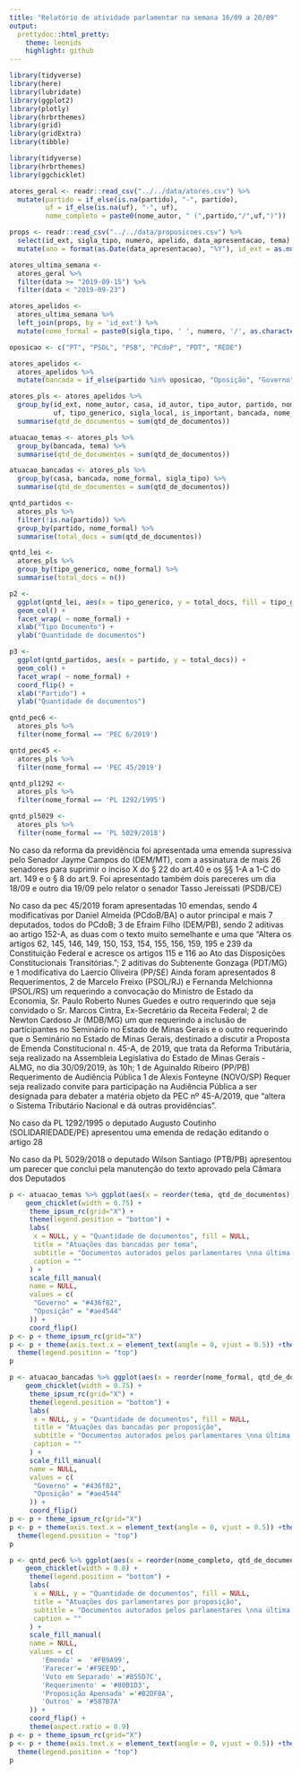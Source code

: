 ```yaml
---
title: "Relatório de atividade parlamentar na semana 16/09 a 20/09"
output:
  prettydoc::html_pretty:
    theme: leonids
    highlight: github
---
```



```r
library(tidyverse)
library(here)
library(lubridate)
library(ggplot2)
library(plotly)
library(hrbrthemes)
library(grid)
library(gridExtra)
library(tibble)
```


```r
library(tidyverse)
library(hrbrthemes)
library(ggchicklet)

atores_geral <- readr::read_csv("../../data/atores.csv") %>% 
  mutate(partido = if_else(is.na(partido), "-", partido), 
         uf = if_else(is.na(uf), "-", uf),
         nome_completo = paste0(nome_autor, " (",partido,"/",uf,")"))

props <- readr::read_csv("../../data/proposicoes.csv") %>% 
  select(id_ext, sigla_tipo, numero, apelido, data_apresentacao, tema) %>% 
  mutate(ano = format(as.Date(data_apresentacao), "%Y"), id_ext = as.numeric(id_ext))

atores_ultima_semana <-
  atores_geral %>%  
  filter(data >= "2019-09-15") %>% 
  filter(data < "2019-09-23")

atores_apelidos <-
  atores_ultima_semana %>% 
  left_join(props, by = 'id_ext') %>% 
  mutate(nome_formal = paste0(sigla_tipo, ' ', numero, '/', as.character(ano))) 

oposicao <- c("PT", "PSOL", "PSB", "PCdoP", "PDT", "REDE")

atores_apelidos <-
  atores_apelidos %>% 
  mutate(bancada = if_else(partido %in% oposicao, "Oposição", "Governo"))

atores_pls <- atores_apelidos %>% 
  group_by(id_ext, nome_autor, casa, id_autor, tipo_autor, partido, nome_completo,
           uf, tipo_generico, sigla_local, is_important, bancada, nome_formal, sigla_tipo, tema) %>% 
  summarise(qtd_de_documentos = sum(qtd_de_documentos))

atuacao_temas <- atores_pls %>% 
  group_by(bancada, tema) %>% 
  summarise(qtd_de_documentos = sum(qtd_de_documentos))

atuacao_bancadas <- atores_pls %>% 
  group_by(casa, bancada, nome_formal, sigla_tipo) %>% 
  summarise(qtd_de_documentos = sum(qtd_de_documentos))

qntd_partidos <-
  atores_pls %>% 
  filter(!is.na(partido)) %>% 
  group_by(partido, nome_formal) %>% 
  summarise(total_docs = sum(qtd_de_documentos))

qntd_lei <-
  atores_pls %>% 
  group_by(tipo_generico, nome_formal) %>% 
  summarise(total_docs = n())

p2 <- 
  ggplot(qntd_lei, aes(x = tipo_generico, y = total_docs, fill = tipo_generico)) +
  geom_col() + 
  facet_wrap( ~ nome_formal) + 
  xlab("Tipo Documento") +
  ylab("Quantidade de documentos")

p3 <-
  ggplot(qntd_partidos, aes(x = partido, y = total_docs)) + 
  geom_col() + 
  facet_wrap( ~ nome_formal) + 
  coord_flip() + 
  xlab("Partido") +
  ylab("Quantidade de documentos")

qntd_pec6 <-
  atores_pls %>% 
  filter(nome_formal == 'PEC 6/2019')

qntd_pec45 <-
  atores_pls %>% 
  filter(nome_formal == 'PEC 45/2019') 

qntd_pl1292 <-
  atores_pls %>% 
  filter(nome_formal == 'PL 1292/1995') 

qntd_pl5029 <-
  atores_pls %>% 
  filter(nome_formal == 'PL 5029/2018') 

```

No caso da reforma da previdência foi apresentada uma emenda supressiva pelo Senador Jayme Campos do (DEM/MT), com a assinatura de mais 26 senadores para suprimir o inciso X do § 22 do art.40 e os §§ 1-A a 1-C do art. 149 e o § 8 do art.9.
Foi apresentado também dois pareceres um dia 18/09 e outro dia 19/09 pelo relator o senador Tasso Jereissati (PSDB/CE)

No caso da pec 45/2019 foram apresentadas 10 emendas, 
sendo 4 modificativas por Daniel Almeida (PCdoB/BA) o autor principal e mais 7 deputados, todos do PCdoB;
 3 de Efraim Filho (DEM/PB), sendo 2 aditivas ao artigo 152-A, as duas com o texto muito semelhante e uma que 
“Altera os artigos 62, 145, 146, 149, 150, 153, 154, 155,
156, 159, 195 e 239 da Constituição Federal e acresce os
artigos 115 e 116 ao Ato das Disposições Constitucionais
Transitórias.”; 
2 aditivas do Subtenente Gonzaga (PDT/MG) e 1 modificativa do Laercio Oliveira (PP/SE)
Ainda foram apresentados 8 Requerimentos,
 2 de Marcelo Freixo (PSOL/RJ) e Fernanda Melchionna (PSOL/RS) um requerindo a convocação do Ministro de Estado da Economia, Sr. Paulo Roberto Nunes Guedes e outro requerindo que seja convidado o Sr. Marcos Cintra, Ex-Secretário da Receita Federal; 
2 de Newton Cardoso Jr (MDB/MG) um que requerindo a inclusão de participantes no Seminário no Estado de Minas Gerais e o outro requerindo que o Seminário no Estado de Minas Gerais, destinado a discutir a Proposta de Emenda Constitucional n. 45-A, de 2019, que trata da Reforma Tributária, seja realizado na Assembleia Legislativa do Estado de Minas Gerais - ALMG, no dia 30/09/2019, às 10h; 
1 de Aguinaldo Ribeiro (PP/PB) 	Requerimento de Audiência Pública
1 de Alexis Fonteyne (NOVO/SP) Requer seja realizado convite para participação na Audiência Pública a ser designada para debater a matéria objeto da PEC nº 45-A/2019, que "altera o Sistema Tributário Nacional e dá outras providências".

No caso da PL 1292/1995 o deputado Augusto Coutinho (SOLIDARIEDADE/PE) apresentou uma emenda de redação editando o artigo 28

No caso da PL 5029/2018 o deputado Wilson Santiago (PTB/PB) apresentou um parecer que conclui pela manutenção do texto aprovado pela Câmara dos Deputados

```r
p <- atuacao_temas %>% ggplot(aes(x = reorder(tema, qtd_de_documentos), y = qtd_de_documentos, group = bancada, fill = bancada)) + 
    geom_chicklet(width = 0.75) +
     theme_ipsum_rc(grid="X") +
     theme(legend.position = "bottom") +
     labs(
      x = NULL, y = "Quantidade de documentos", fill = NULL,
      title = "Atuações das bancadas por tema",
      subtitle = "Documentos autorados pelos parlamentares \nna última semana",
      caption = ""
     ) + 
     scale_fill_manual(
     name = NULL,
     values = c(
      "Governo" = "#436f82",
      "Oposição" = "#ae4544"
     )) +
     coord_flip()
p <- p + theme_ipsum_rc(grid="X")
p <- p + theme(axis.text.x = element_text(angle = 0, vjust = 0.5)) +theme(axis.text.x = element_text(color = "gray60", size = 10)) +
  theme(legend.position = "top")
p
```


```r
p <- atuacao_bancadas %>% ggplot(aes(x = reorder(nome_formal, qtd_de_documentos), y = qtd_de_documentos, group = bancada, fill = bancada)) + 
    geom_chicklet(width = 0.75) +
     theme_ipsum_rc(grid="X") +
     theme(legend.position = "bottom") +
     labs(
      x = NULL, y = "Quantidade de documentos", fill = NULL,
      title = "Atuações das bancadas por proposição",
      subtitle = "Documentos autorados pelos parlamentares \nna última semana",
      caption = ""
     ) +
     scale_fill_manual(
     name = NULL,
     values = c(
      "Governo" = "#436f82",
      "Oposição" = "#ae4544"
     )) +
     coord_flip()
p <- p + theme_ipsum_rc(grid="X")
p <- p + theme(axis.text.x = element_text(angle = 0, vjust = 0.5)) +theme(axis.text.x = element_text(color = "gray60", size = 10)) +
  theme(legend.position = "top")
p
```

```r
p <- qntd_pec6 %>% ggplot(aes(x = reorder(nome_completo, qtd_de_documentos), y = qtd_de_documentos, group = tipo_generico, fill = tipo_generico)) + 
    geom_chicklet(width = 0.8) +
     theme(legend.position = "bottom") +
     labs(
      x = NULL, y = "Quantidade de documentos", fill = NULL,
      title = "Atuações dos parlamentares por proposição",
      subtitle = "Documentos autorados pelos parlamentares \nna última semana",
      caption = ""
     ) +
     scale_fill_manual(
     name = NULL,
     values = c(
        'Emenda' =  '#FB9A99',
        'Parecer'= '#F9EE9D',
        'Voto em Separado' ='#855D7C',
        'Requerimento' = '#80B1D3',
        'Proposição Apensada' ='#B2DF8A',
        'Outros' = '#587B7A'
     )) +
     coord_flip() +
     theme(aspect.ratio = 0.9)
p <- p + theme_ipsum_rc(grid="X")
p <- p + theme(axis.text.x = element_text(angle = 0, vjust = 0.5)) +theme(axis.text.x = element_text(color = "gray60", size = 10)) +
  theme(legend.position = "top")
p
```

